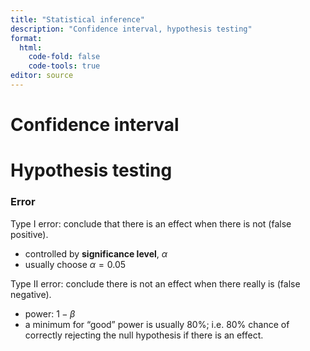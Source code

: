 ```yaml
---
title: "Statistical inference"
description: "Confidence interval, hypothesis testing"
format: 
  html:
    code-fold: false
    code-tools: true
editor: source
---
```


# Confidence interval



# Hypothesis testing

### Error

Type I error: conclude that there is an effect when there is not (false positive).

* controlled by **significance level**, $\alpha$
* usually choose $\alpha = 0.05$

Type II error: conclude there is not an effect when there really is (false negative).

* power: $1-\beta$
* a minimum for "good" power is usually 80%; i.e. 80% chance of correctly rejecting the null hypothesis if there is an effect.







